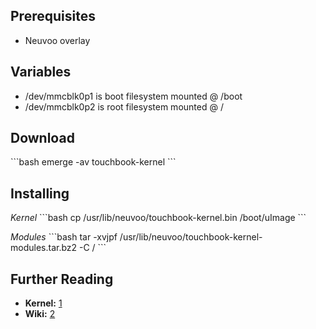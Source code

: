 == Prerequisites ==
* Neuvoo overlay

== Variables ==
* /dev/mmcblk0p1 is boot filesystem mounted @ /boot
* /dev/mmcblk0p2 is root filesystem mounted @ /

== Download ==
```bash
emerge -av touchbook-kernel
```

== Installing ==

''Kernel''
```bash
cp /usr/lib/neuvoo/touchbook-kernel.bin /boot/uImage
```

''Modules''
```bash
tar -xvjpf /usr/lib/neuvoo/touchbook-kernel-modules.tar.bz2 -C /
```

== Further Reading ==
* '''Kernel:''' [http://alwaysinnovating.s3.amazonaws.com/release/2011-03.a/kernel.tgz]
* '''Wiki:''' [http://www.alwaysinnovating.com/wiki/index.php/Kernel]
